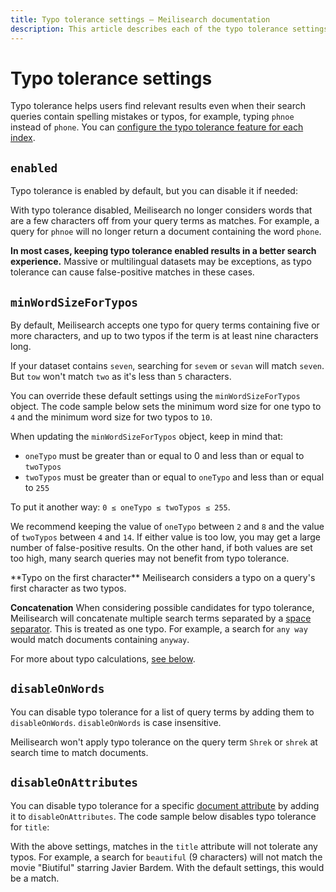 ```yaml
---
title: Typo tolerance settings — Meilisearch documentation
description: This article describes each of the typo tolerance settings.
---
```


# Typo tolerance settings

Typo tolerance helps users find relevant results even when their search queries contain spelling mistakes or typos, for example, typing `phnoe` instead of `phone`. You can [configure the typo tolerance feature for each index](/reference/api/settings#update-typo-tolerance-settings).

## `enabled`

Typo tolerance is enabled by default, but you can disable it if needed:

<CodeSamples id="typo_tolerance_guide_1" />

With typo tolerance disabled, Meilisearch no longer considers words that are a few characters off from your query terms as matches. For example, a query for `phnoe` will no longer return a document containing the word `phone`.

**In most cases, keeping typo tolerance enabled results in a better search experience.** Massive or multilingual datasets may be exceptions, as typo tolerance can cause false-positive matches in these cases.

## `minWordSizeForTypos`

By default, Meilisearch accepts one typo for query terms containing five or more characters, and up to two typos if the term is at least nine characters long.

If your dataset contains `seven`, searching for `sevem` or `sevan` will match `seven`. But `tow` won't match `two` as it's less than `5` characters.

You can override these default settings using the `minWordSizeForTypos` object. The code sample below sets the minimum word size for one typo to `4` and the minimum word size for two typos to `10`.

<CodeSamples id="typo_tolerance_guide_4" />

When updating the `minWordSizeForTypos` object, keep in mind that:

- `oneTypo` must be greater than or equal to 0 and less than or equal to `twoTypos`
- `twoTypos` must be greater than or equal to `oneTypo` and less than or equal to `255`

To put it another way: `0 ≤ oneTypo ≤ twoTypos ≤ 255`.

We recommend keeping the value of `oneTypo` between `2` and `8` and the value of `twoTypos` between `4` and `14`. If either value is too low, you may get a large number of false-positive results. On the other hand, if both values are set too high, many search queries may not benefit from typo tolerance.

<Capsule intent="tip" title="Typo tolerance: special cases">
**Typo on the first character**
Meilisearch considers a typo on a query's first character as two typos.

**Concatenation**
When considering possible candidates for typo tolerance, Meilisearch will concatenate multiple search terms separated by a [space separator](/learn/engine/datatypes#string). This is treated as one typo. For example, a search for `any way` would match documents containing `anyway`.

For more about typo calculations, [see below](/learn/relevancy/typo_tolerance_calculations).
</Capsule>

## `disableOnWords`

You can disable typo tolerance for a list of query terms by adding them to `disableOnWords`. `disableOnWords` is case insensitive.

<CodeSamples id="typo_tolerance_guide_3" />

Meilisearch won't apply typo tolerance on the query term `Shrek` or `shrek` at search time to match documents.

## `disableOnAttributes`

You can disable typo tolerance for a specific [document attribute](/learn/core_concepts/documents) by adding it to `disableOnAttributes`. The code sample below disables typo tolerance for `title`:

<CodeSamples id="typo_tolerance_guide_2" />

With the above settings, matches in the `title` attribute will not tolerate any typos. For example, a search for `beautiful` (9 characters) will not match the movie "Biutiful" starring Javier Bardem. With the default settings, this would be a match.
